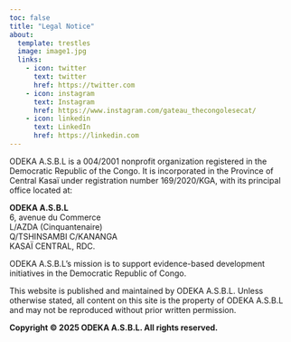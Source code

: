 ```yaml
---
toc: false
title: "Legal Notice"
about:
  template: trestles
  image: image1.jpg
  links:
    - icon: twitter
      text: twitter
      href: https://twitter.com
    - icon: instagram
      text: Instagram
      href: https://www.instagram.com/gateau_thecongolesecat/
    - icon: linkedin
      text: LinkedIn
      href: https://linkedin.com
---
```


ODEKA A.S.B.L is a 004/2001 nonprofit organization registered in the Democratic Republic of the Congo. It is incorporated in the Province of Central Kasaï under registration number 169/2020/KGA, with its principal office located at:

**ODEKA A.S.B.L**<br>
6, avenue du Commerce<br>
L/AZDA (Cinquantenaire)<br>
Q/TSHINSAMBI C/KANANGA<br>
KASAÏ CENTRAL, RDC.<br>

ODEKA A.S.B.L’s mission is to support evidence-based development initiatives in the Democratic Republic of Congo.

This website is published and maintained by ODEKA A.S.B.L. Unless otherwise stated, all content on this site is the property of ODEKA A.S.B.L and may not be reproduced without prior written permission.

**Copyright © 2025 ODEKA A.S.B.L. All rights reserved.**